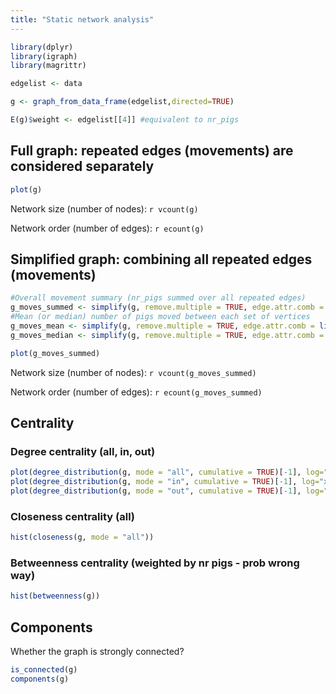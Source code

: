 ```yaml
---
title: "Static network analysis"
---
```


```r
library(dplyr)
library(igraph)
library(magrittr)
```

```r
edgelist <- data

g <- graph_from_data_frame(edgelist,directed=TRUE)

E(g)$weight <- edgelist[[4]] #equivalent to nr_pigs

```

## Full graph: repeated edges (movements) are considered separately

```r
plot(g)
```

Network size (number of nodes): `r vcount(g)`

Network order (number of edges): `r ecount(g)`

## Simplified graph: combining all repeated edges (movements)

```r
#Overall movement summary (nr_pigs summed over all repeated edges)
g_moves_summed <- simplify(g, remove.multiple = TRUE, edge.attr.comb = list(nr_pigs = "sum", weight = "sum", "ignore"))
#Mean (or median) number of pigs moved between each set of vertices
g_moves_mean <- simplify(g, remove.multiple = TRUE, edge.attr.comb = list(nr_pigs = "mean", weight = "mean", "ignore"))
g_moves_median <- simplify(g, remove.multiple = TRUE, edge.attr.comb = list(nr_pigs = "median", weight = "median", "ignore"))
```

```r
plot(g_moves_summed)
```

Network size (number of nodes): `r vcount(g_moves_summed)`

Network order (number of edges): `r ecount(g_moves_summed)`

## Centrality

### Degree centrality (all, in, out)
```r
plot(degree_distribution(g, mode = "all", cumulative = TRUE)[-1], log="xy", ylab = "CCDF", xlab = "Degree") #[-1] to exclude degree = 0, and make "index" (original x axis, starting with 1 = degree 0) equal to degree
plot(degree_distribution(g, mode = "in", cumulative = TRUE)[-1], log="xy", ylab = "CCDF", xlab = "Indegree")
plot(degree_distribution(g, mode = "out", cumulative = TRUE)[-1], log="xy", ylab = "CCDF", xlab = "Outdegree")
```

### Closeness centrality (all)
```r
hist(closeness(g, mode = "all"))
```

### Betweenness centrality (weighted by nr pigs - prob wrong way)
```r
hist(betweenness(g))
```

## Components
Whether the graph is strongly connected?
```r
is_connected(g) 
components(g)
```


